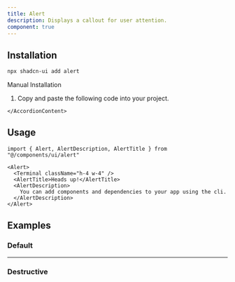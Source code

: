 ```yaml
---
title: Alert
description: Displays a callout for user attention.
component: true
---
```


<ComponentExample src="/components/examples/alert/demo.tsx">
  <AlertDemo />
</ComponentExample>

## Installation

```bash
npx shadcn-ui add alert
```

<Accordion type="single" collapsible>
  <AccordionItem value="manual-installation">
    <AccordionTrigger>Manual Installation</AccordionTrigger>
    <AccordionContent>

1. Copy and paste the following code into your project.

<ComponentSource src="/components/ui/alert.tsx" />

    </AccordionContent>

  </AccordionItem>
</Accordion>

## Usage

```tsx
import { Alert, AlertDescription, AlertTitle } from "@/components/ui/alert"
```

```tsx
<Alert>
  <Terminal className="h-4 w-4" />
  <AlertTitle>Heads up!</AlertTitle>
  <AlertDescription>
    You can add components and dependencies to your app using the cli.
  </AlertDescription>
</Alert>
```

## Examples

### Default

<ComponentExample src="/components/examples/alert/demo.tsx">
  <AlertDemo />
</ComponentExample>

---

### Destructive

<ComponentExample src="/components/examples/alert/destructive.tsx">
  <AlertDestructive />
</ComponentExample>
